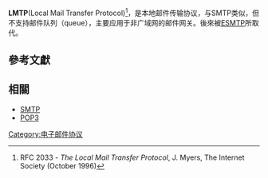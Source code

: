 {{expand|time=2010-02-02T04:19:51+00:00}}
{{expert|time=2010-02-02T04:19:51+00:00}}
'''LMTP'''(Local Mail Transfer Protocol)<ref>RFC 2033 - ''The Local Mail Transfer Protocol'', J. Myers, The Internet Society (October 1996)</ref>，是本地邮件传输协议，与SMTP类似，但不支持邮件队列（queue），主要应用于非广域网的邮件网关。後來被[[ESMTP|ESMTP]]所取代。

==參考文獻==
<div class="references-small">
<references></references>
</div>

==相關==
*[[SMTP|SMTP]]
*[[POP3|POP3]]

[[Category:电子邮件协议|Category:电子邮件协议]]